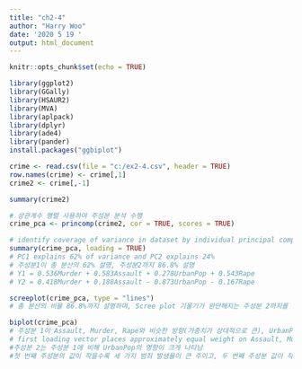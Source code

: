 ```yaml
---
title: "ch2-4"
author: "Harry Woo"
date: '2020 5 19 '
output: html_document
---
```


```r
knitr::opts_chunk$set(echo = TRUE)
```


```r

library(ggplot2)
library(GGally)
library(HSAUR2)
library(MVA)
library(aplpack)
library(dplyr)
library(ade4)
library(pander)
install.packages("ggbiplot")

```

```r

crime <- read.csv(file = "c:/ex2-4.csv", header = TRUE)
row.names(crime) <- crime[,1]
crime2 <- crime[,-1]

summary(crime2)

# 상관계수 행렬 사용하여 주성분 분석 수행
crime_pca <- princomp(crime2, cor = TRUE, scores = TRUE)

# identify coverage of variance in dataset by individual principal components
summary(crime_pca, loading = TRUE)
# PC1 explains 62% of variance and PC2 explains 24%
# 주성분1이 총 분산의 62% 설명, 주성분2까지 86.8% 설명
# Y1 = 0.536Murder + 0.583Assault + 0.278UrbanPop + 0.543Rape
# Y2 = 0.418Murder + 0.188Assault - 0.873UrbanPop - 0.167Rape

screeplot(crime_pca, type = "lines")
# 총 분산의 비율 86.8%까지 설명하며, Scree plot 기울기가 완만해지는 주성분 2까지를 선택

biplot(crime_pca)
# 주성분 1이 Assault, Murder, Rape와 비슷한 방향(가중치가 상대적으로 큰), UrbanPop과 수직
# first loading vector places approximately equal weight on Assault, Murder and Rape, with much less weight on urbanpop. Hence this component roughly corresponds to a measure of overall rates of serious crimes.
#주성분 2는 주성분 1에 비해 UrbanPop의 영향이 크게 나타남
#첫 번째 주성분의 값이 작을수록 세 가지 범죄 발생율이 큰 주이고, 두 번째 주성분 값이 작을수록 도심인구 비율이 큰 주라고 해석 할 수 있음.

```